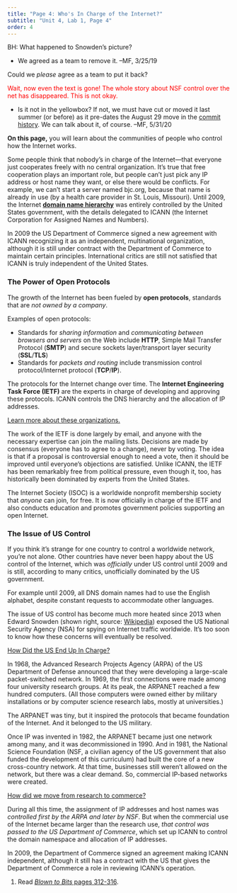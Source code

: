 ```yaml
---
title: "Page 4: Who's In Charge of the Internet?"
subtitle: "Unit 4, Lab 1, Page 4"
order: 4
---
```


::: todo
<p>

BH: What happened to Snowden's picture?

<ul>

<li>We agreed as a team to remove it. --MF, 3/25/19</li>

</ul>

</p>

<p>Could we <em>please</em> agree as a team to put it back?</p>

<p>

[Wait, now even the text is gone! The whole story about NSF control over
the net has disappeared. This is not okay.]{style="color:red"}

<ul>

<li>Is it not in the yellowbox? If not, we must have cut or moved it
last summer (or before) as it pre-dates the August 29 move in the
<a href="https://github.com/bjc-edc-2017-18/commits/master/4-internet/1-reliable-communication/4-who-is-in-charge.html">commit
history</a>. We can talk about it, of course. --MF, 5/31/20</li>

</ul>

</p>
:::

::: learn
<p><strong>On this page,</strong> you will learn about the communities
of people who control how the Internet works.</p>
:::

<p>Some people think that nobody's in charge of the Internet---that
everyone just cooperates freely with no central organization. It's true
that free cooperation plays an important role, but people can't just
pick any IP address or host name they want, or else there would be
conflicts. For example, we can't start a server named bjc.org, because
that name is already in use (by a health care provider in St. Louis,
Missouri). Until 2009, the Internet
<strong><a href="/4-internet/old/4-address-hierarchy.html" title="Address Hierarchy">domain
name hierarchy</a></strong> was entirely controlled by the United States
government, with the details delegated to ICANN (the Internet
Corporation for Assigned Names and Numbers).</p>

::: endnote
In 2009 the US Department of Commerce signed a new agreement with ICANN
recognizing it as an independent, multinational organization, although
it is still under contract with the Department of Commerce to maintain
certain principles. International critics are still not satisfied that
ICANN is truly independent of the United States.
:::

<h3>The Power of Open Protocols</h3>

<p>The growth of the Internet has been fueled by <strong>open
protocols</strong>, standards that are <em>not owned by a
company</em>.</p>

::: takeNote
Examples of open protocols:

<ul>

<li>Standards for <em>sharing information</em> and <em>communicating
between browsers and servers</em> on the Web include
<strong>HTTP</strong>, Simple Mail Transfer Protocol
(<strong>SMTP</strong>) and secure sockets layer/transport layer
security (<strong>SSL</strong>/<strong>TLS</strong>)</li>

<li>Standards for <em>packets and routing</em> include transmission
control protocol/Internet protocol
(<strong>TCP</strong>/<strong>IP</strong>).</li>

</ul>
:::

<p>The protocols for the Internet change over time. The <strong>Internet
Engineering Task Force (IETF)</strong> are the experts in charge of
developing and approving these protocols. ICANN controls the DNS
hierarchy and the allocation of IP addresses.</p>

::: endnote
<a href="#hint-groups" data-bs-toggle="collapse" title="Learn more about the groups developing these protocols.">Learn
more about these organizations.</a>

::: {#hint-groups .collapse}
<p>The work of the IETF is done largely by email, and anyone with the
necessary expertise can join the mailing lists. Decisions are made by
consensus (everyone has to agree to a change), never by voting. The idea
is that if a proposal is controversial enough to need a vote, then it
should be improved until everyone's objections are satisfied. Unlike
ICANN, the IETF has been remarkably free from political pressure, even
though it, too, has historically been dominated by experts from the
United States.</p>

<p>The Internet Society (ISOC) is a worldwide nonprofit membership
society that <em>anyone</em> can join, for free. It is now officially in
charge of the IETF and also conducts education and promotes government
policies supporting an open Internet.</p>
:::
:::

<h3>The Issue of US Control</h3>

<!--<img class="float-end" src="/img/4-internet/snowden.png" width="300px" alt="Edward Snowden" title="Edward Snowden" />-->

<p>If you think it's strange for one country to control a worldwide
network, you're not alone. Other countries have never been happy about
the US control of the Internet, which was <em>officially</em> under US
control until 2009 and is still, according to many critics, unofficially
dominated by the US government.</p>

::: endnote
For example until 2009, all DNS domain names had to use the English
alphabet, despite constant requests to accommodate other languages.
:::

<p>The issue of US control has become much more heated since 2013 when
Edward Snowden (shown right, source:
<a href="https://en.wikipedia.org/wiki/Edward_Snowden" target="_blank" title="Wikipedia: Edward Snowden">Wikipedia</a>)
exposed the US National Security Agency (NSA) for spying on Internet
traffic worldwide. It's too soon to know how these concerns will
eventually be resolved.</p>

::: endnote
<a href="#hint-US" data-bs-toggle="collapse" title="How Did the US End Up In Charge?">How
Did the US End Up In Charge?</a>

::: {#hint-US .collapse}
<p>In 1968, the Advanced Research Projects Agency (ARPA) of the US
Department of Defense announced that they were developing a large-scale
packet-switched network. In 1969, the first connections were made among
four university research groups. At its peak, the ARPANET reached a few
hundred computers. (All those computers were owned either by military
installations or by computer science research labs, mostly at
universities.)</p>

<p>The ARPANET was tiny, but it inspired the protocols that became
foundation of the Internet. And it belonged to the US military.</p>

<p>Once IP was invented in 1982, the ARPANET became just one network
among many, and it was decommissioned in 1990. And in 1981, the National
Science Foundation (NSF, a civilian agency of the US government that
also funded the development of this curriculum) had built the core of a
new cross-country network. At that time, businesses still weren't
allowed on the network, but there was a clear demand. So, commercial
IP-based networks were created.</p>

<a href="#hint-commerce" data-bs-toggle="collapse" title="How did we move from research to commerce?">How
did we move from research to commerce?</a>

::: {#hint-commerce .collapse}
<p>During all this time, the assignment of IP addresses and host names
was <em>controlled first by the ARPA and later by NSF</em>. But when the
commercial use of the Internet became larger than the research use,
<em>that control was passed to the US Department of Commerce</em>, which
set up ICANN to control the domain namespace and allocation of IP
addresses.</p>

<p>In 2009, the Department of Commerce signed an agreement making ICANN
independent, although it still has a contract with the US that gives the
Department of Commerce a role in reviewing ICANN's operation.</p>
:::
:::
:::

::: ifTime
<ol>

<li>Read
<a href="http://www.bitsbook.com/wp-content/uploads/2008/12/B2B_3.pdf#page=330" target="_blank" title="Blown to Bits: Layers, Not Silos "><em>Blown
to Bits</em> pages 312-316</a>.</li>

</ol>
:::
